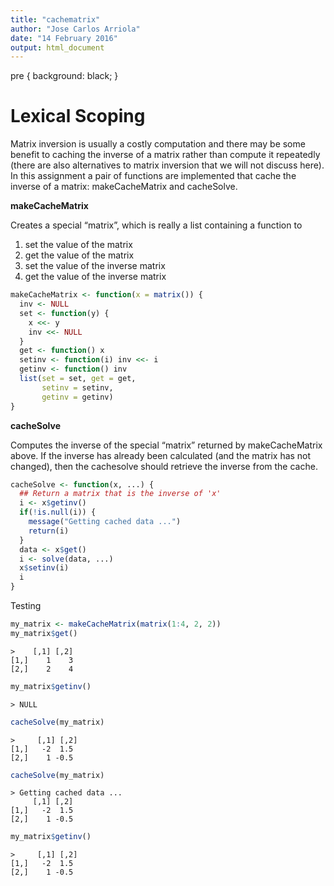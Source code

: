 ```yaml
---
title: "cachematrix"
author: "Jose Carlos Arriola"
date: "14 February 2016"
output: html_document
---
```


pre {
 background: black;
}

Lexical Scoping
===============

Matrix inversion is usually a costly computation and there may be some benefit to caching the inverse of a matrix rather than compute it repeatedly (there are also alternatives to matrix inversion that we will not discuss here). In this assignment a pair of functions are implemented that cache the inverse of a matrix: makeCacheMatrix and cacheSolve.

**makeCacheMatrix**

Creates a special "matrix", which is really a list containing a function to

1. set the value of the matrix
2. get the value of the matrix
3. set the value of the inverse matrix
4. get the value of the inverse matrix

```r
makeCacheMatrix <- function(x = matrix()) {
  inv <- NULL
  set <- function(y) {
    x <<- y
    inv <<- NULL
  }
  get <- function() x
  setinv <- function(i) inv <<- i
  getinv <- function() inv
  list(set = set, get = get,
       setinv = setinv,
       getinv = getinv)
}
```

**cacheSolve**

Computes the inverse of the special "matrix" returned by makeCacheMatrix above. If the inverse has already been calculated (and the matrix has not changed), then the cachesolve should retrieve the inverse from the cache.

```r
cacheSolve <- function(x, ...) {
  ## Return a matrix that is the inverse of 'x'
  i <- x$getinv()
  if(!is.null(i)) {
    message("Getting cached data ...")
    return(i)
  }
  data <- x$get()
  i <- solve(data, ...)
  x$setinv(i)
  i
}
```

Testing

```r
my_matrix <- makeCacheMatrix(matrix(1:4, 2, 2))
my_matrix$get()
```
```
>    [,1] [,2]
[1,]    1    3
[2,]    2    4
```

```r
my_matrix$getinv()
```
```
> NULL
```

```r
cacheSolve(my_matrix)
```
```
>     [,1] [,2]
[1,]   -2  1.5
[2,]    1 -0.5
```

```r
cacheSolve(my_matrix)
```
```
> Getting cached data ...
     [,1] [,2]
[1,]   -2  1.5
[2,]    1 -0.5
```

```r
my_matrix$getinv()
```
```
>     [,1] [,2]
[1,]   -2  1.5
[2,]    1 -0.5
```
